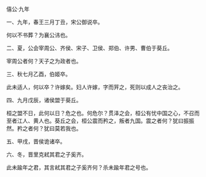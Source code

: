 

僖公·九年

一、九年，春王三月丁丑，宋公御说卒。

何以不书葬？为襄公讳也。

二、夏，公会宰周公、齐侯、宋子、卫侯、郑伯、许男、曹伯于葵丘。

宰周公者何？天子之为政者也。

三、秋七月乙酉，伯姬卒。

此未适人，何以卒？许嫁矣。妇人许嫁，字而笄之，死则以成人之丧治之。

四、九月戊辰，诸侯盟于葵丘。

桓之盟不日，此何以日？危之也。何危尔？贯泽之会，桓公有忧中国之心，不召而至者江人、黄人也。葵丘之会，桓公震而矜之，叛者九国。震之者何？犹曰振振然。矜之者何？犹曰莫若我也。

五、甲戌，晋侯诡诸卒。

六、冬，晋里克弒其君之子奚齐。

此未踰年之君，其言弒其君之子奚齐何？杀未踰年君之号也。

